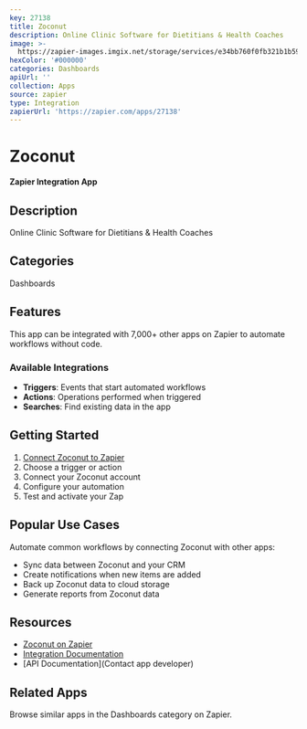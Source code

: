 ```yaml
---
key: 27138
title: Zoconut
description: Online Clinic Software for Dietitians & Health Coaches
image: >-
  https://zapier-images.imgix.net/storage/services/e34bb760f0fb321b1b597896d2807120.png?auto=format%2Ccompress&ixlib=python-3.0.0&q=50
hexColor: '#000000'
categories: Dashboards
apiUrl: ''
collection: Apps
source: zapier
type: Integration
zapierUrl: 'https://zapier.com/apps/27138'
---
```

# Zoconut

**Zapier Integration App**

## Description

Online Clinic Software for Dietitians & Health Coaches

## Categories

Dashboards

## Features

This app can be integrated with 7,000+ other apps on Zapier to automate workflows without code.

### Available Integrations

- **Triggers**: Events that start automated workflows
- **Actions**: Operations performed when triggered
- **Searches**: Find existing data in the app

## Getting Started

1. [Connect Zoconut to Zapier](https://zapier.com/apps/27138)
2. Choose a trigger or action
3. Connect your Zoconut account
4. Configure your automation
5. Test and activate your Zap

## Popular Use Cases

Automate common workflows by connecting Zoconut with other apps:

- Sync data between Zoconut and your CRM
- Create notifications when new items are added
- Back up Zoconut data to cloud storage
- Generate reports from Zoconut data

## Resources

- [Zoconut on Zapier](https://zapier.com/apps/27138)
- [Integration Documentation](https://zapier.com/apps/27138/integrations)
- [API Documentation](Contact app developer)

## Related Apps

Browse similar apps in the Dashboards category on Zapier.
